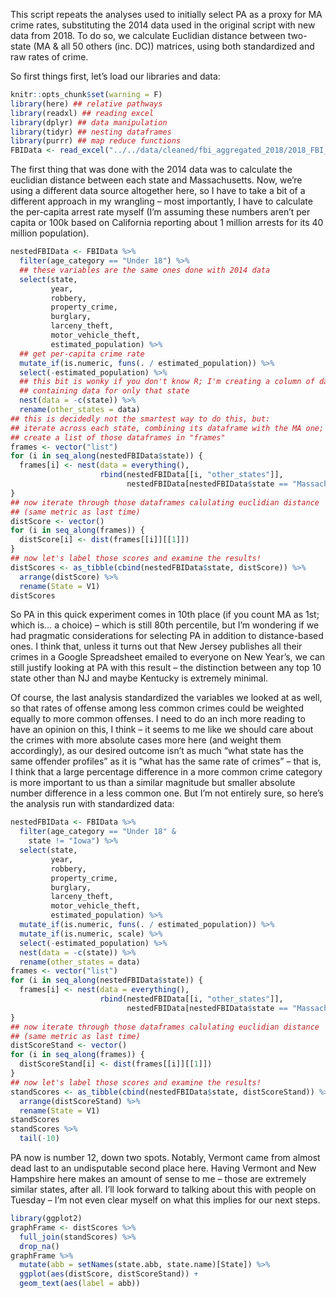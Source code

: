 This script repeats the analyses used to initially select PA as a proxy for MA crime rates, substituting the 2014 data used in the original script with new data from 2018. To do so, we calculate Euclidian distance between two-state (MA & all 50 others (inc. DC)) matrices, using both standardized and raw rates of crime.

So first things first, let's load our libraries and data:
```r
knitr::opts_chunk$set(warning = F)
library(here) ## relative pathways
library(readxl) ## reading excel
library(dplyr) ## data manipulation
library(tidyr) ## nesting dataframes
library(purrr) ## map reduce functions
FBIData <- read_excel("../../data/cleaned/fbi_aggregated_2018/2018_FBI_aggregate_crime_data.xlsx")
```

The first thing that was done with the 2014 data was to calculate the euclidian distance between each state and Massachusetts. Now, we're using a different data source altogether here, so I have to take a bit of a different approach in my wrangling -- most importantly, I have to calculate the per-capita arrest rate myself (I'm assuming these numbers aren't per capita or 100k based on California reporting about 1 million arrests for its 40 million population).
```r
nestedFBIData <- FBIData %>%
  filter(age_category == "Under 18") %>%
  ## these variables are the same ones done with 2014 data
  select(state, 
         year, 
         robbery, 
         property_crime, 
         burglary, 
         larceny_theft, 
         motor_vehicle_theft, 
         estimated_population) %>%
  ## get per-capita crime rate
  mutate_if(is.numeric, funs(. / estimated_population)) %>%
  select(-estimated_population) %>%
  ## this bit is wonky if you don't know R; I'm creating a column of dataframes
  ## containing data for only that state
  nest(data = -c(state)) %>%
  rename(other_states = data)
## this is decidedly not the smartest way to do this, but:
## iterate across each state, combining its dataframe with the MA one;
## create a list of those dataframes in "frames"
frames <- vector("list")
for (i in seq_along(nestedFBIData$state)) {
  frames[i] <- nest(data = everything(), 
                    rbind(nestedFBIData[[i, "other_states"]], 
                          nestedFBIData[nestedFBIData$state == "Massachusetts", ][[2]][[1]]))
}
## now iterate through those dataframes calulating euclidian distance
## (same metric as last time)
distScore <- vector()
for (i in seq_along(frames)) {
  distScore[i] <- dist(frames[[i]][[1]])
}
## now let's label those scores and examine the results!
distScores <- as_tibble(cbind(nestedFBIData$state, distScore)) %>%
  arrange(distScore) %>%
  rename(State = V1)
distScores
```

So PA in this quick experiment comes in 10th place (if you count MA as 1st; which is... a choice) -- which is still 80th percentile, but I'm wondering if we had pragmatic considerations for selecting PA in addition to distance-based ones. I think that, unless it turns out that New Jersey publishes all their crimes in a Google Spreadsheet emailed to everyone on New Year's, we can still justify looking at PA with this result -- the distinction between any top 10 state other than NJ and maybe Kentucky is extremely minimal.

Of course, the last analysis standardized the variables we looked at as well, so that rates of offense among less common crimes could be weighted equally to more common offenses. I need to do an inch more reading to have an opinion on this, I think -- it seems to me like we should care about the crimes with more absolute cases more here (and weight them accordingly), as our desired outcome isn't as much "what state has the same offender profiles" as it is "what has the same rate of crimes" -- that is, I think that a large percentage difference in a more common crime category is more important to us than a similar magnitude but smaller absolute number difference in a less common one. But I'm not entirely sure, so here's the analysis run with standardized data:
```r
nestedFBIData <- FBIData %>%
  filter(age_category == "Under 18" &
    state != "Iowa") %>%
  select(state, 
         year, 
         robbery, 
         property_crime, 
         burglary, 
         larceny_theft, 
         motor_vehicle_theft, 
         estimated_population) %>%
  mutate_if(is.numeric, funs(. / estimated_population)) %>%
  mutate_if(is.numeric, scale) %>%
  select(-estimated_population) %>%
  nest(data = -c(state)) %>%
  rename(other_states = data)
frames <- vector("list")
for (i in seq_along(nestedFBIData$state)) {
  frames[i] <- nest(data = everything(), 
                    rbind(nestedFBIData[[i, "other_states"]], 
                          nestedFBIData[nestedFBIData$state == "Massachusetts", ][[2]][[1]]))
}
## now iterate through those dataframes calulating euclidian distance
## (same metric as last time)
distScoreStand <- vector()
for (i in seq_along(frames)) {
  distScoreStand[i] <- dist(frames[[i]][[1]])
}
## now let's label those scores and examine the results!
standScores <- as_tibble(cbind(nestedFBIData$state, distScoreStand)) %>%
  arrange(distScoreStand) %>%
  rename(State = V1)
standScores
standScores %>%
  tail(-10)
```

PA now is number 12, down two spots. Notably, Vermont came from almost dead last to an undisputable second place here. Having Vermont and New Hampshire here makes an amount of sense to me -- those are extremely similar states, after all. I'll look forward to talking about this with people on Tuesday -- I'm not even clear myself on what this implies for our next steps.

```r
library(ggplot2)
graphFrame <- distScores %>%
  full_join(standScores) %>%
  drop_na()
graphFrame %>%
  mutate(abb = setNames(state.abb, state.name)[State]) %>%
  ggplot(aes(distScore, distScoreStand)) + 
  geom_text(aes(label = abb))
```
